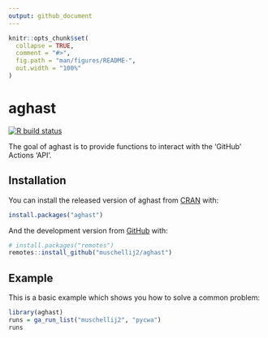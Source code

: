 ```yaml
---
output: github_document
---
```


<!-- README.md is generated from README.Rmd. Please edit that file -->

```r
knitr::opts_chunk$set(
  collapse = TRUE,
  comment = "#>",
  fig.path = "man/figures/README-",
  out.width = "100%"
)
```

# aghast

<!-- badges: start -->
[![R build status](https://github.com/muschellij2/aghast/workflows/R-CMD-check/badge.svg)](https://github.com/muschellij2/aghast/actions)
<!-- badges: end -->

The goal of aghast is to provide functions to interact with the 'GitHub' Actions 'API'.

## Installation

You can install the released version of aghast from [CRAN](https://CRAN.R-project.org) with:

``` r
install.packages("aghast")
```

And the development version from [GitHub](https://github.com/) with:

``` r
# install.packages("remotes")
remotes::install_github("muschellij2/aghast")
```
## Example

This is a basic example which shows you how to solve a common problem:

```r
library(aghast)
runs = ga_run_list("muschellij2", "pycwa")
runs
```
